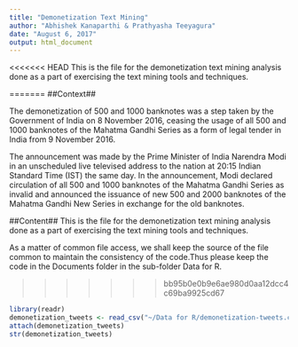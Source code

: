 ```yaml
---
title: "Demonetization Text Mining"
author: "Abhishek Kanaparthi & Prathyasha Teeyagura"
date: "August 6, 2017"
output: html_document
---
```


<<<<<<< HEAD
This is the file for the demonetization text mining analysis done as a part of exercising the text mining tools and techniques.

=======
##Context##

The demonetization of 500 and 1000 banknotes was a step taken by the Government of India on 8 November 2016, ceasing the usage of all 500 and 1000 banknotes of the Mahatma Gandhi Series as a form of legal tender in India from 9 November 2016.

The announcement was made by the Prime Minister of India Narendra Modi in an unscheduled live televised address to the nation at 20:15 Indian Standard Time (IST) the same day. In the announcement, Modi declared circulation of all 500 and 1000 banknotes of the Mahatma Gandhi Series as invalid and announced the issuance of new 500 and 2000 banknotes of the Mahatma Gandhi New Series in exchange for the old banknotes.

##Content##
This is the file for the demonetization text mining analysis done as a part of exercising the text mining tools and techniques.

As a matter of common file access, we shall keep the source of the file common to maintain the consistency of the code.Thus please keep the code in the Documents folder in the sub-folder Data for R. 

>>>>>>> bb95b0e0b9e6ae980d0aa12dcc4c69ba9925cd67
```r
library(readr)
demonetization_tweets <- read_csv("~/Data for R/demonetization-tweets.csv")
attach(demonetization_tweets)
str(demonetization_tweets)
```

